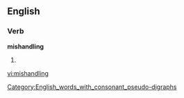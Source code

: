 ==English==
[[Category:English_words_with_consonant_pseudo-digraphs]]

===Verb===
'''mishandling'''

# {{third-person singular of|[[mishandle]]}}

[[vi:mishandling]]